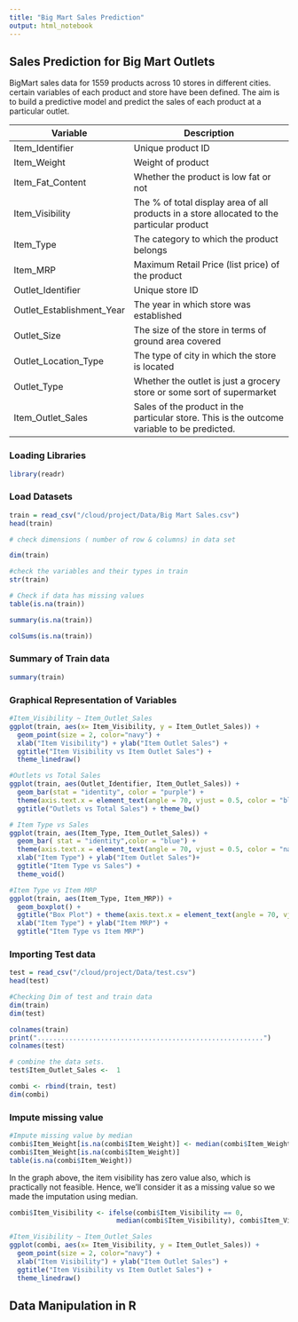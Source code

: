 ```yaml
---
title: "Big Mart Sales Prediction"
output: html_notebook
---
```


## Sales Prediction for Big Mart Outlets 

BigMart sales data for 1559 products across 10 stores in different cities. certain variables of each product and store have been defined. The aim is to build a predictive model and predict the sales of each product at a particular outlet.


| Variable                  	| Description                                                                                 	|
|---------------------------	|---------------------------------------------------------------------------------------------	|
| Item_Identifier           	| Unique product ID                                                                           	|
| Item_Weight               	| Weight of product                                                                           	|
| Item_Fat_Content          	| Whether the product is low fat or not                                                       	|
| Item_Visibility           	| The % of total display area of all products in a store allocated to the particular product  	|
| Item_Type                 	| The category to which the product belongs                                                   	|
| Item_MRP                  	| Maximum Retail Price (list price) of the product                                            	|
| Outlet_Identifier         	| Unique store ID                                                                             	|
| Outlet_Establishment_Year 	| The year in which store was established                                                     	|
| Outlet_Size               	| The size of the store in terms of ground area covered                                       	|
| Outlet_Location_Type      	| The type of city in which the store is located                                              	|
| Outlet_Type               	| Whether the outlet is just a grocery store or some sort of supermarket                      	|
| Item_Outlet_Sales         	| Sales of the product in the particular store. This is the outcome variable to be predicted. 	|



### Loading Libraries
```r
library(readr)
```


### Load Datasets

```r
train = read_csv("/cloud/project/Data/Big Mart Sales.csv")
head(train)
```


```r
# check dimensions ( number of row & columns) in data set

dim(train)
```

```r
#check the variables and their types in train
str(train)
```


```r
# Check if data has missing values
table(is.na(train))

summary(is.na(train))

colSums(is.na(train))
```

### Summary of Train data

```r
summary(train)
```

### Graphical Representation of Variables

```r
#Item_Visibility ~ Item_Outlet_Sales
ggplot(train, aes(x= Item_Visibility, y = Item_Outlet_Sales)) + 
  geom_point(size = 2, color="navy") + 
  xlab("Item Visibility") + ylab("Item Outlet Sales") + 
  ggtitle("Item Visibility vs Item Outlet Sales") + 
  theme_linedraw()
```

```r
#Outlets vs Total Sales
ggplot(train, aes(Outlet_Identifier, Item_Outlet_Sales)) + 
  geom_bar(stat = "identity", color = "purple") +
  theme(axis.text.x = element_text(angle = 70, vjust = 0.5, color = "black"))  +
  ggtitle("Outlets vs Total Sales") + theme_bw()
```


```r
# Item Type vs Sales
ggplot(train, aes(Item_Type, Item_Outlet_Sales)) + 
  geom_bar( stat = "identity",color = "blue") +
  theme(axis.text.x = element_text(angle = 70, vjust = 0.5, color = "navy")) + 
  xlab("Item Type") + ylab("Item Outlet Sales")+
  ggtitle("Item Type vs Sales") +
  theme_void()


```


```r
#Item Type vs Item MRP
ggplot(train, aes(Item_Type, Item_MRP)) +
  geom_boxplot() +
  ggtitle("Box Plot") + theme(axis.text.x = element_text(angle = 70, vjust = 0.5, color = "red")) + 
  xlab("Item Type") + ylab("Item MRP") + 
  ggtitle("Item Type vs Item MRP")


```


### Importing Test data
```r
test = read_csv("/cloud/project/Data/test.csv")
head(test)
```


```r
#Checking Dim of test and train data
dim(train)
dim(test)
```

```r
colnames(train)
print(".........................................................")
colnames(test)
```

```r
# combine the data sets.
test$Item_Outlet_Sales <-  1

combi <- rbind(train, test)
dim(combi)
```

### Impute missing value 

```r
#Impute missing value by median
combi$Item_Weight[is.na(combi$Item_Weight)] <- median(combi$Item_Weight, na.rm = TRUE)
combi$Item_Weight[is.na(combi$Item_Weight)]
table(is.na(combi$Item_Weight))

```

In the graph above, the item visibility has zero value also, which is practically not feasible. Hence, we’ll consider it as a missing value so we made the imputation using median.
```r
combi$Item_Visibility <- ifelse(combi$Item_Visibility == 0,
                           median(combi$Item_Visibility), combi$Item_Visibility)
```



```r
#Item_Visibility ~ Item_Outlet_Sales
ggplot(combi, aes(x= Item_Visibility, y = Item_Outlet_Sales)) + 
  geom_point(size = 2, color="navy") + 
  xlab("Item Visibility") + ylab("Item Outlet Sales") + 
  ggtitle("Item Visibility vs Item Outlet Sales") + 
  theme_linedraw()
```


## Data Manipulation in R













































